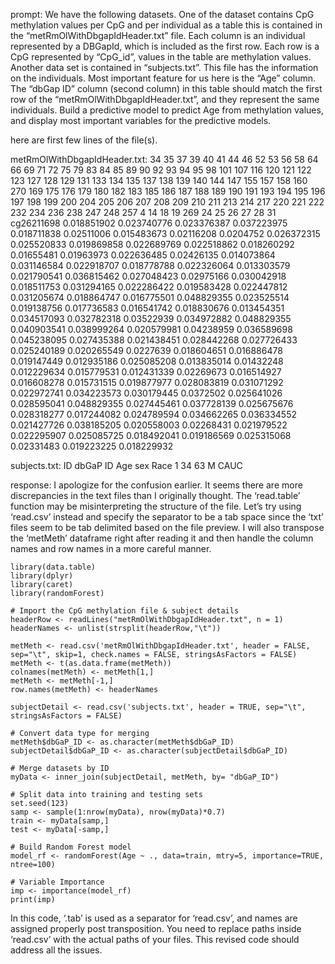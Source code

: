 prompt:
We have the following datasets. One of the dataset contains CpG methylation values per CpG and per individual as a table this is contained in the “metRmOlWithDbgapIdHeader.txt” file. Each column is an individual represented by a DBGapId, which is included as the first row. Each row is a CpG represented by "CpG_id", values in the table are methylation values. Another data set is contained in “subjects.txt”. This file has the information on the individuals. Most important feature for us here is the "Age" column. The "dbGap ID" column (second column) in this table should match the first row of the "metRmOlWithDbgapIdHeader.txt", and they represent the same individuals. Build a predictive model to predict Age from methylation values, and display most important variables for the predictive models. 

here are first few lines of the file(s).

metRmOlWithDbgapIdHeader.txt:
	34	35	37	39	40	41	44	46	52	53	56	58	64	66	69	71	72	75	79	83	84	85	89	90	92	93	94	95	98	101	107	116	120	121	122	123	127	128	129	131	133	134	135	137	138	139	140	144	147	155	157	158	160	270	169	175	176	179	180	182	183	185	186	187	188	189	190	191	193	194	195	196	197	198	199	200	204	205	206	207	208	209	210	211	213	214	217	220	221	222	232	234	236	238	247	248	257	4	14	18	19	269	24	25	26	27	28	31
cg26211698	0.018851902	0.023740776	0.023376387	0.037223975	0.018711838	0.02511006	0.015483673	0.02116208	0.0204752	0.026372315	0.025520833	0.019869858	0.022689769	0.022518862	0.018260292	0.01655481	0.01963973	0.022636485	0.02426135	0.014073864	0.031146584	0.022918707	0.018778788	0.022326064	0.013303579	0.021790541	0.036815462	0.027048423	0.02975166	0.030042918	0.018511753	0.031294165	0.022286422	0.019583428	0.022447812	0.031205674	0.018864747	0.016775501	0.048829355	0.023525514	0.019138756	0.017736583	0.016541742	0.018830676	0.013454351	0.034517093	0.032782318	0.03522939	0.034972882	0.048829355	0.040903541	0.038999264	0.020579981	0.04238959	0.036589698	0.045238095	0.027435388	0.021438451	0.028442268	0.027726433	0.025240189	0.020265549	0.0227639	0.018604651	0.016886478	0.019147449	0.012935186	0.025085208	0.013835014	0.01432248	0.012229634	0.015779531	0.012431339	0.02269673	0.016514927	0.016608278	0.015731515	0.019877977	0.028083819	0.031071292	0.022972741	0.034223573	0.030179445	0.0372502	0.025641026	0.028595041	0.048829355	0.027445461	0.037728139	0.025675676	0.028318277	0.017244082	0.024789594	0.034662265	0.036334552	0.021427726	0.038185205	0.020558003	0.02268431	0.021979522	0.022295907	0.025085725	0.018492041	0.019186569	0.025315068	0.02331483	0.019223225	0.018229932


subjects.txt:
ID	dbGaP ID	Age	sex	Race
1	34	63	M	CAUC


response:
I apologize for the confusion earlier. It seems there are more discrepancies in the text files than I originally thought. The 'read.table' function may be misinterpreting the structure of the file. Let's try using 'read.csv' instead and specify the separator to be a tab space since the 'txt' files seem to be tab delimited based on the file preview. I will also transpose the 'metMeth' dataframe right after reading it and then handle the column names and row names in a more careful manner.

```
library(data.table)
library(dplyr)
library(caret)
library(randomForest)

# Import the CpG methylation file & subject details
headerRow <- readLines("metRmOlWithDbgapIdHeader.txt", n = 1)
headerNames <- unlist(strsplit(headerRow,"\t"))

metMeth <- read.csv('metRmOlWithDbgapIdHeader.txt', header = FALSE, sep="\t", skip=1, check.names = FALSE, stringsAsFactors = FALSE)
metMeth <- t(as.data.frame(metMeth))
colnames(metMeth) <- metMeth[1,]
metMeth <- metMeth[-1,]
row.names(metMeth) <- headerNames

subjectDetail <- read.csv('subjects.txt', header = TRUE, sep="\t", stringsAsFactors = FALSE)

# Convert data type for merging
metMeth$dbGaP_ID <- as.character(metMeth$dbGaP_ID)
subjectDetail$dbGaP_ID <- as.character(subjectDetail$dbGaP_ID)

# Merge datasets by ID
myData <- inner_join(subjectDetail, metMeth, by= "dbGaP_ID")

# Split data into training and testing sets
set.seed(123)
samp <- sample(1:nrow(myData), nrow(myData)*0.7)
train <- myData[samp,]
test <- myData[-samp,]

# Build Random Forest model
model_rf <- randomForest(Age ~ ., data=train, mtry=5, importance=TRUE, ntree=100)

# Variable Importance
imp <- importance(model_rf)
print(imp)
```
In this code, '.tab' is used as a separator for 'read.csv', and names are assigned properly post transposition. You need to replace paths inside 'read.csv' with the actual paths of your files. This revised code should address all the issues.
